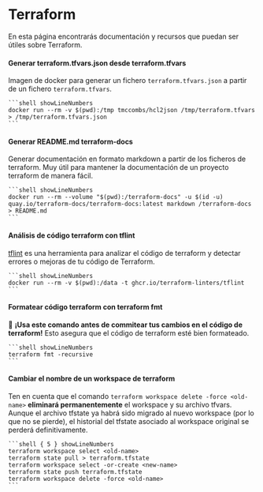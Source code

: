 # Terraform

En esta página encontrarás documentación y recursos que puedan ser útiles sobre Terraform.

#### Generar terraform.tfvars.json desde terraform.tfvars

Imagen de docker para generar un fichero `terraform.tfvars.json` a partir de un fichero `terraform.tfvars`.

    ```shell showLineNumbers
    docker run --rm -v $(pwd):/tmp tmccombs/hcl2json /tmp/terraform.tfvars > /tmp/terraform.tfvars.json
    ```

#### Generar README.md terraform-docs

Generar documentación en formato markdown a partir de los ficheros de terraform. Muy útil para mantener la documentación de un proyecto terraform de manera fácil.

    ```shell showLineNumbers
    docker run --rm --volume "$(pwd):/terraform-docs" -u $(id -u) quay.io/terraform-docs/terraform-docs:latest markdown /terraform-docs > README.md
    ```

#### Análisis de código terraform con tflint

[tflint](https://github.com/terraform-linters/tflint) es una herramienta para analizar el código de terraform y detectar errores o mejoras de tu código de Terraform.

    ```shell showLineNumbers
    docker run --rm -v $(pwd):/data -t ghcr.io/terraform-linters/tflint
    ```

#### Formatear código terraform con terraform fmt

🚨 **¡Usa este comando antes de commitear tus cambios en el código de terraform!** Esto asegura que el código de terraform esté bien formateado.

    ```shell showLineNumbers
    terraform fmt -recursive
    ```

#### Cambiar el nombre de un workspace de terraform

Ten en cuenta que el comando `terraform workspace delete -force <old-name>` **eliminará permanentemente** el workspace y su archivo tfvars. Aunque el archivo tfstate ya habrá sido migrado al nuevo workspace (por lo que no se pierde), el historial del tfstate asociado al workspace original se perderá definitivamente.

    ```shell { 5 } showLineNumbers
    terraform workspace select <old-name>
    terraform state pull > terraform.tfstate
    terraform workspace select -or-create <new-name>
    terraform state push terraform.tfstate
    terraform workspace delete -force <old-name>
    ```